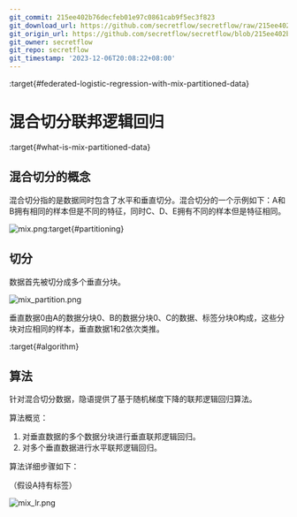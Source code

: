 ```yaml
---
git_commit: 215ee402b76decfeb01e97c0861cab9f5ec3f823
git_download_url: https://github.com/secretflow/secretflow/raw/215ee402b76decfeb01e97c0861cab9f5ec3f823/docs/developer/algorithm/mix_lr.md
git_origin_url: https://github.com/secretflow/secretflow/blob/215ee402b76decfeb01e97c0861cab9f5ec3f823/docs/developer/algorithm/mix_lr.md
git_owner: secretflow
git_repo: secretflow
git_timestamp: '2023-12-06T20:08:22+08:00'
---
```


:target{#federated-logistic-regression-with-mix-partitioned-data}

# 混合切分联邦逻辑回归

:target{#what-is-mix-partitioned-data}

## 混合切分的概念

混合切分指的是数据同时包含了水平和垂直切分。混合切分的一个示例如下：A和B拥有相同的样本但是不同的特征，同时C、D、E拥有不同的样本但是特征相同。

![mix.png](../../_assets/mix_data.png):target{#partitioning}

## 切分

数据首先被切分成多个垂直分块。

![mix\_partition.png](../../_assets/mix_partitioned.png)

垂直数据0由A的数据分块0、B的数据分块0、C的数据、标签分块0构成，这些分块对应相同的样本，垂直数据1和2依次类推。

:target{#algorithm}

## 算法

针对混合切分数据，隐语提供了基于随机梯度下降的联邦逻辑回归算法。

算法概览：

1. 对垂直数据的多个数据分块进行垂直联邦逻辑回归。
2. 对多个垂直数据进行水平联邦逻辑回归。

算法详细步骤如下：

（假设A持有标签）

![mix\_lr.png](../../_assets/mix_lr.png)
